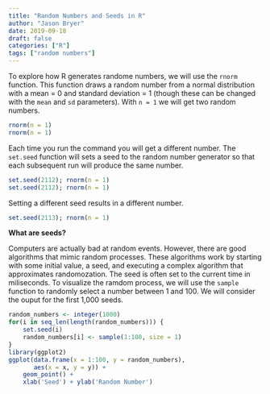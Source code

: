 ```yaml
---
title: "Random Numbers and Seeds in R"
author: "Jason Bryer"
date: 2019-09-18
draft: false
categories: ["R"]
tags: ["random numbers"]
---
```


To explore how R generates randome numbers, we will use the `rnorm` function. This function draws a random number from a normal distribution with a mean = 0 and standard deviation = 1 (though these can be changed with the `mean` and `sd` parameters). With `n = 1` we will get two random numbers.

```r
rnorm(n = 1)
rnorm(n = 1)
```

Each time you run the command you will get a different number. The `set.seed` function will sets a seed to the random number generator so that each subsequent run will produce the same number.

```r
set.seed(2112); rnorm(n = 1)
set.seed(2112); rnorm(n = 1)
```

Setting a different seed results in a different number.

```r
set.seed(2113); rnorm(n = 1)
```

**What are seeds?**

Computers are actually bad at random events. However, there are good algorithms that mimic random processes. These algorithms work by starting with some initial value, a seed, and executing a complex algorithm that approximates randomozation. The seed is often set to the current time in miliseconds. To visualize the ramdom process, we will use the `sample` function to randomly select a number between 1 and 100. We will consider the ouput for the first 1,000 seeds.

```r
random_numbers <- integer(1000)
for(i in seq_len(length(random_numbers))) {
	set.seed(i)
	random_numbers[i] <- sample(1:100, size = 1)
}
library(ggplot2)
ggplot(data.frame(x = 1:100, y = random_numbers),
	   aes(x = x, y = y)) + 
	geom_point() +
	xlab('Seed') + ylab('Random Number')
```

